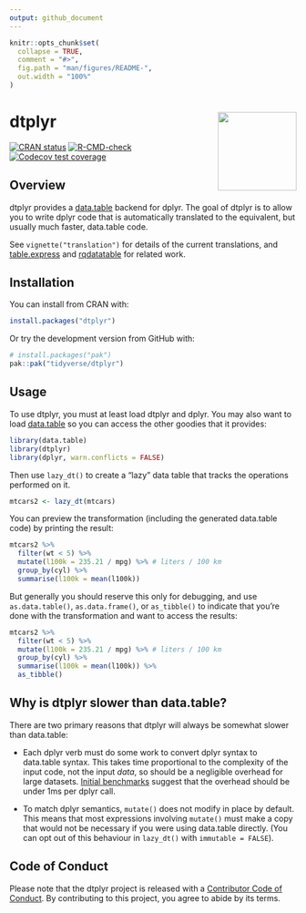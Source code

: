 ```yaml
---
output: github_document
---
```


<!-- README.md is generated from README.Rmd. Please edit that file -->

```r
knitr::opts_chunk$set(
  collapse = TRUE,
  comment = "#>",
  fig.path = "man/figures/README-",
  out.width = "100%"
)
```

# dtplyr <a href='https://dtplyr.tidyverse.org'><img src='man/figures/logo.png' align="right" height="138" /></a>

<!-- badges: start -->
[![CRAN status](https://www.r-pkg.org/badges/version/dtplyr)](https://cran.r-project.org/package=dtplyr)
[![R-CMD-check](https://github.com/tidyverse/dtplyr/actions/workflows/R-CMD-check.yaml/badge.svg)](https://github.com/tidyverse/dtplyr/actions/workflows/R-CMD-check.yaml)
[![Codecov test coverage](https://codecov.io/gh/tidyverse/dtplyr/graph/badge.svg)](https://app.codecov.io/gh/tidyverse/dtplyr)
<!-- badges: end -->

## Overview

dtplyr provides a [data.table](http://r-datatable.com/) backend for dplyr. The goal of dtplyr is to allow you to write dplyr code that is automatically translated to the equivalent, but usually much faster, data.table code.

See `vignette("translation")` for details of the current translations, and  [table.express](https://github.com/asardaes/table.express) and [rqdatatable](https://github.com/WinVector/rqdatatable/) for related work.

## Installation

You can install from CRAN with:

```R
install.packages("dtplyr")
```

Or try the development version from GitHub with:

```R
# install.packages("pak")
pak::pak("tidyverse/dtplyr")
```

## Usage

To use dtplyr, you must at least load dtplyr and dplyr. You may also want to load [data.table](http://r-datatable.com/) so you can access the other goodies that it provides:

```r
library(data.table)
library(dtplyr)
library(dplyr, warn.conflicts = FALSE)
```

Then use `lazy_dt()` to create a "lazy" data table that tracks the operations performed on it.

```r
mtcars2 <- lazy_dt(mtcars)
```

You can preview the transformation (including the generated data.table code) by printing the result:

```r
mtcars2 %>%
  filter(wt < 5) %>%
  mutate(l100k = 235.21 / mpg) %>% # liters / 100 km
  group_by(cyl) %>%
  summarise(l100k = mean(l100k))
```

But generally you should reserve this only for debugging, and use `as.data.table()`, `as.data.frame()`, or `as_tibble()` to indicate that you're done with the transformation and want to access the results:

```r
mtcars2 %>%
  filter(wt < 5) %>%
  mutate(l100k = 235.21 / mpg) %>% # liters / 100 km
  group_by(cyl) %>%
  summarise(l100k = mean(l100k)) %>%
  as_tibble()
```

## Why is dtplyr slower than data.table?

There are two primary reasons that dtplyr will always be somewhat slower than data.table:

* Each dplyr verb must do some work to convert dplyr syntax to data.table
  syntax. This takes time proportional to the complexity of the input code,
  not the input _data_, so should be a negligible overhead for large datasets.
  [Initial benchmarks][benchmark] suggest that the overhead should be under
  1ms per dplyr call.

* To match dplyr semantics, `mutate()` does not modify in place by default.
  This means that most expressions involving `mutate()` must make a copy
  that would not be necessary if you were using data.table directly.
  (You can opt out of this behaviour in `lazy_dt()` with `immutable = FALSE`).

[benchmark]: https://dtplyr.tidyverse.org/articles/translation.html#performance

## Code of Conduct

Please note that the dtplyr project is released with a [Contributor Code of Conduct](https://dtplyr.tidyverse.org/CODE_OF_CONDUCT.html). By contributing to this project, you agree to abide by its terms.
